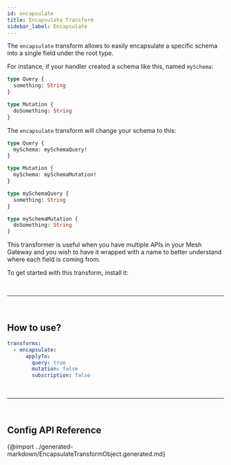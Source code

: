 ```yaml
---
id: encapsulate
title: Encapsulate Transform
sidebar_label: Encapsulate
---
```


The `encapsulate` transform allows to easily encapsulate a specific schema into a single field under the root type.

For instance, if your handler created a schema like this, named `mySchema`:

```graphql
type Query {
  something: String
}

type Mutation {
  doSomething: String
}
```

The `encapsulate` transform will change your schema to this:

```graphql
type Query {
  mySchema: mySchemaQuery!
}

type Mutation {
  mySchema: mySchemaMutation!
}

type mySchemaQuery {
  something: String
}

type mySchemaMutation {
  doSomething: String
}
```

This transformer is useful when you have multiple APIs in your Mesh Gateway and you wish to have it wrapped with a name to better understand where each field is coming from.

To get started with this transform, install it:

<PackageInstall packages="@graphql-mesh/transform-encapsulate" />

<p>&nbsp;</p>

---

<p>&nbsp;</p>

## How to use?

```yaml
transforms:
  - encapsulate:
      applyTo:
        query: true
        mutation: false
        subscription: false
```

<p>&nbsp;</p>

---

<p>&nbsp;</p>

## Config API Reference

{@import ../generated-markdown/EncapsulateTransformObject.generated.md}
